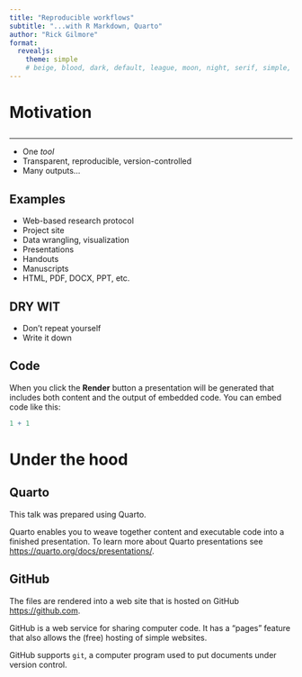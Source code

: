 ```yaml
---
title: "Reproducible workflows"
subtitle: "...with R Markdown, Quarto"
author: "Rick Gilmore"
format: 
  revealjs:
    theme: simple
    # beige, blood, dark, default, league, moon, night, serif, simple, sky, solarized
---
```


# Motivation

## {background-image="img/OneRingtoRuleThemAll-6x4.jpg"}

---

- One *tool*
- Transparent, reproducible, version-controlled
- Many outputs...

## Examples

- Web-based research protocol
- Project site
- Data wrangling, visualization
- Presentations
- Handouts
- Manuscripts
- HTML, PDF, DOCX, PPT, etc.

## DRY WIT

- Don't repeat yourself
- Write it down

## Code

When you click the **Render** button a presentation will be generated that includes both content and the output of embedded code. You can embed code like this:

```r
1 + 1
```

# Under the hood

## Quarto

This talk was prepared using Quarto.

Quarto enables you to weave together content and executable code into a finished presentation. To learn more about Quarto presentations see <https://quarto.org/docs/presentations/>.

## GitHub

The files are rendered into a web site that is hosted on GitHub <https://github.com>.

GitHub is a web service for sharing computer code. It has a "pages" feature that also allows the (free) hosting of simple websites.

GitHub supports `git`, a computer program used to put documents under version control.
